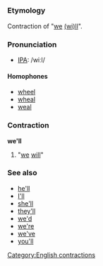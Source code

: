 =={{en}}==
[[Category:English contractions]]
===Etymology===
Contraction of "[[we]] [[will|(wi)ll]]".

===Pronunciation===
* [[Wiktionary:Pronunciation_key|IPA]]: /wiːl/

====Homophones====
* [[wheel]]
* [[wheal]]
* [[weal]]

===Contraction===
'''we'll'''

#"[[we]] [[will]]"

===See also===
*[[he'll]]
*[[I'll]]
*[[she'll]]
*[[they'll]]
*[[we'd]]
*[[we're]]
*[[we've]]
*[[you'll]]